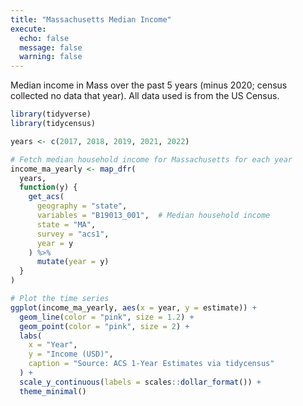 ```yaml
---
title: "Massachusetts Median Income"
execute: 
  echo: false
  message: false
  warning: false
---
```


Median income in Mass over the past 5 years (minus 2020; census collected no data that year). All data used is from the US Census.

```r
library(tidyverse)
library(tidycensus)
```

```r
years <- c(2017, 2018, 2019, 2021, 2022)

# Fetch median household income for Massachusetts for each year
income_ma_yearly <- map_dfr(
  years,
  function(y) {
    get_acs(
      geography = "state",
      variables = "B19013_001",  # Median household income
      state = "MA",
      survey = "acs1",
      year = y
    ) %>%
      mutate(year = y)
  }
)

# Plot the time series
ggplot(income_ma_yearly, aes(x = year, y = estimate)) +
  geom_line(color = "pink", size = 1.2) +
  geom_point(color = "pink", size = 2) +
  labs(
    x = "Year",
    y = "Income (USD)",
    caption = "Source: ACS 1-Year Estimates via tidycensus"
  ) +
  scale_y_continuous(labels = scales::dollar_format()) +
  theme_minimal()
```
